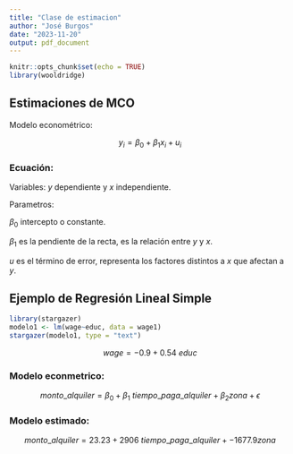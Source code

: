 ```yaml
---
title: "Clase de estimacion"
author: "José Burgos"
date: "2023-11-20"
output: pdf_document
---
```


```r
knitr::opts_chunk$set(echo = TRUE)
library(wooldridge)
```

## Estimaciones de MCO

Modelo econométrico:

$$
y_i = \beta_0 + \beta_1x_i + u_i
$$

### Ecuación:

Variables: $y$ dependiente y $x$ independiente.

Parametros:

$\beta_0$ intercepto o constante.

$\beta_1$ es la pendiente de la recta, es la relación entre $y$ y $x$.

$u$ es el término de error, representa los factores distintos a $x$ que afectan a $y$.

## Ejemplo de Regresión Lineal Simple

```r
library(stargazer)
modelo1 <- lm(wage~educ, data = wage1)
stargazer(modelo1, type = "text")
```

$$wage = -0.9 + 0.54\ educ$$

### Modelo econmetrico:

$$monto\_alquiler = \beta_0 + \beta_1\ tiempo\_paga\_alquiler + \beta_2zona+ \epsilon$$

### Modelo estimado:

$$monto\_alquiler = 23.23 + 2906\ tiempo\_paga\_alquiler + -1677.9zona$$
